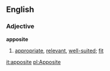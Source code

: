 ==English==
===Adjective===
'''apposite'''
# [[appropriate]], [[relevant]], [[well-suited]]; [[fit]]

[[it:apposite]]
[[pl:Apposite]]